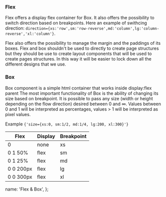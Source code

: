 
<div id="box">
  <LiveEditorBlock code={code} scope={{ Flex, Box }} />
  <GeneratePropsTable componentName="Flex" />
</div>

### Flex

Flex offers a display flex container for Box. It also offers the possibility to switch direction based on breakpoints.
Here an example of swithcing direction:
`direction={xs:'row',sm:'row-reverse',md:'column',lg:'column-reverse','xl:'column'}`.

Flex also offers the possibility to manage the margin and the paddings of its boxes.
Flex and box shouldn't be used to directly to create page structures but they should be use to create layout components that will be used to create pages structures. In this way it will be easier to lock down all the different designs that we use.

### Box

Box component is a simple html container that works inside display:flex parent
The most important functionality of Box is the ability of changing its size based on breakpoint.
It is possible to pass any size (width or height depending on the flow direction) desired between 0 and ∞.
Values between 0 and 1 will be interpreted as percentages, values > 1 will be interpreted as pixel values.

Example `{'size={xs:0, sm:1/2, md:1/4, lg:200, xl:300}'}`

<table className="table">
  <thead>
    <tr>
      <th>Flex</th>
      <th>Display</th>
      <th>Breakpoint</th>
    </tr>
  </thead>
  <tbody>
    <tr>
      <td>0</td>
      <td>none</td>
      <td>xs</td>
    </tr>
    <tr>
      <td>0 1 50%</td>
      <td>flex</td>
      <td>sm</td>
    </tr>
    <tr>
      <td>0 1 25%</td>
      <td>flex</td>
      <td>md</td>
    </tr>
    <tr>
      <td>0 0 200px</td>
      <td>flex</td>
      <td>lg</td>
    </tr>
    <tr>
      <td>0 0 300px</td>
      <td>flex</td>
      <td>xl</td>
    </tr>
  </tbody>
</table>

  name: 'Flex & Box',
};
